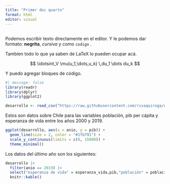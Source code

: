 ```yaml
---
title: "Primer doc quarto"
format: html
editor: visual
---
```


## 

Podemos escribir texto directamente en el editor. Y le podemos dar formato: **negrita**, *cursiva* y como `codigo` .

Tambíen todo lo que ya saben de LaTeX lo pueden ocupar acá.

$$
\idotsint_V \mu(u_1,\dots,u_k) \,du_1 \dots du_k
$$

Y puedo agregar bloques de código.

```r
#| message: false
library(readr)
library(dplyr)
library(ggplot2)

desarrollo <- read_csv("https://raw.githubusercontent.com/rivaquiroga/datos-de-ejemplo/main/cl_2000-2019.csv")

```

Estos son datos sobre Chile para las variables población, pib per cápita y esperanza de vida entre los años 2000 y 2019.

```r
ggplot(desarrollo, aes(x = anio, y = pib)) +
  geom_line(size = 2, color = "#1fb791") +
  scale_y_continuous(limits = c(0, 15000)) +
  theme_minimal()
```

Los datos del último año son los siguientes:

```r
desarrollo |> 
  filter(anio == 2019) |> 
  select("esperanza de vida" = esperanza_vida,pib,"población" = poblacion) |> 
  knitr::kable()
  
```
